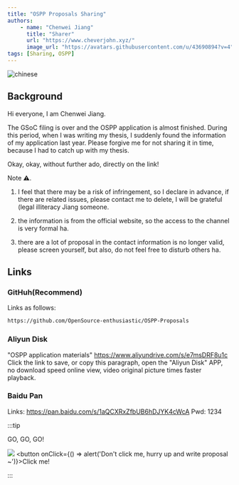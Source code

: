 ```yaml
---
title: "OSPP Proposals Sharing"
authors:
    - name: "Chenwei Jiang"
      title: "Sharer"
      url: "https://www.cheverjohn.xyz/"
      image_url: "https://avatars.githubusercontent.com/u/43690894?v=4"
tags: [Sharing, OSPP]
---
```


![chinese](https://cdn.mr8god.cn/img/chinese.svg)

## Background

Hi everyone, I am Chenwei Jiang.

The GSoC filing is over and the OSPP application is almost finished. During this period, when I was writing my thesis, I suddenly found the information of my application last year. Please forgive me for not sharing it in time, because I had to catch up with my thesis.

Okay, okay, without further ado, directly on the link!

<!--truncate-->

Note ⚠️.

1. I feel that there may be a risk of infringement, so I declare in advance, if there are related issues, please contact me to delete, I will be grateful (legal illiteracy Jiang someone.

2. the information is from the official website, so the access to the channel is very formal ha.

3. there are a lot of proposal in the contact information is no longer valid, please screen yourself, but also, do not feel free to disturb others ha.

## Links

### GitHuh(Recommend)

Links as follows:

```bash
https://github.com/OpenSource-enthusiastic/OSPP-Proposals
```

### Aliyun Disk

"OSPP application materials" https://www.aliyundrive.com/s/e7msDRF8u1c
Click the link to save, or copy this paragraph, open the "Aliyun Disk" APP, no download speed online view, video original picture times faster playback.

### Baidu Pan

Links: https://pan.baidu.com/s/1aQCXRxZfbUB6hDJYK4cWcA
Pwd: 1234

:::tip

GO, GO, GO!

![](https://cdn.mr8god.cn/img/mmexport1653803489281.jpg)
<button onClick={() => alert('Don\'t click me, hurry up and write proposal ~')}>Click me!</button>

:::
